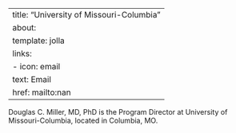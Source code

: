 
---
title: "University of Missouri-Columbia"
about:
  template: jolla
  links:
    - icon: email
      text: Email
      href: mailto:nan
---

Douglas C. Miller, MD, PhD is the Program Director at University of Missouri-Columbia, located in Columbia, MO. 
